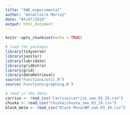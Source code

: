 ```yaml
---
title: "SWE_experimental"
author: "AnnaClaire Marley"
date: "03/07/2019"
output: html_document
---
```



```r
knitr::opts_chunk$set(echo = TRUE)
```

```r
# load the packages
library(tidyverse)
library(janitor)
library(lubridate)
library(gridExtra)
library(grid)
library(dataRetrieval)
source("Functions/util.R")
source('Functions/graphing.R')
```

```r
# read in the data:
carrizo <- read_csv("Carrizo/carrizo_swe_03_19.csv") 
chuska <- read_csv("Chuska/chuska_swe_03_19.csv")
black_mesa <- read_csv("Black Mesa/BM_swe_03_19.csv")
```

```r

```

